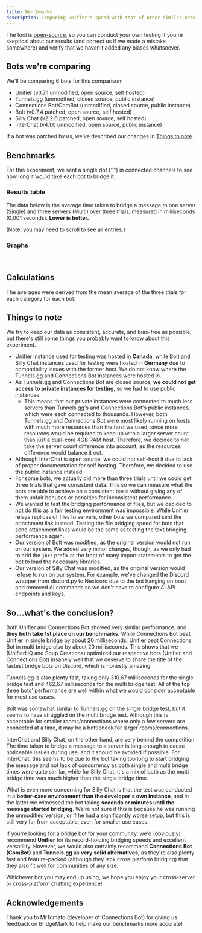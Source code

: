 ```yaml
---
title: Benchmarks
description: Comparing Unifier's speed with that of other similar bots.
---
```


The tool is [open-source](https://github.com/greeeen-dev/bridgemark/), so you can conduct your own testing if you're skeptical about our results (and correct us if we made a mistake somewhere) and verify that we haven't added any biases whatsoever.

## Bots we're comparing

We'll be comparing 6 bots for this comparison:

* Unifier (v3.7.1 unmodified, open source, self hosted)
* Tunnels.gg (unmodified, closed source, public instance)
* Connections Bot/ComBot (unmodified, closed source, public instance)
* Bolt (v0.7.4 patched, open source, self hosted)
* Silly Chat (v2.2.6 patched, open source, self hosted)
* InterChat (v4.1.0 unmodified, open source, public instance)

If a bot was patched by us, we've described our changes in [Things to note](benchmarks.mdx#things-to-note).

## Benchmarks

For this experiment, we sent a single dot (".") in connected channels to see how long it would take each bot to bridge it.

### Results table

The data below is the average time taken to bridge a message to one server (Single) and three servers (Multi) over three trials, measured in milliseconds (0.001 seconds). **Lower is better.**

(Note: you may need to scroll to see all entries.)

### Graphs

<Frame caption="A column graph showing the performance of the 6 bots compared. Lower is better."><img src="../assets/images/Screenshot 2024-11-27 at 13.28.10.png" alt="" /></Frame>

<Frame caption="A column graph showing the performance of the top 2 bots. Lower is better."><img src="../assets/images/Screenshot 2024-11-27 at 13.28.18.png" alt="" /></Frame>

## Calculations

The averages were derived from the mean average of the three trials for each category for each bot.

## Things to note

We try to keep our data as consistent, accurate, and bias-free as possible, but there's still some things you probably want to know about this experiment.

* Unifier instance used for testing was hosted in **Canada**, while Bolt and Silly Chat instances used for testing were hosted in **Germany** due to compatibility issues with the former host. We do not know where the Tunnels.gg and Connections Bot instances were hosted in.
* As Tunnels.gg and Connections Bot are closed source, **we could not get access to private instances for testing**, so we had to use public instances.
  * This means that our private instances were connected to much less servers than Tunnels.gg's and Connections Bot's public instances, which were each connected to thousands. However, both Tunnels.gg and Connections Bot were most likely running on hosts with much more resources than the host we used, since more resources would be required to keep up with a larger server count than just a dual-core 4GB RAM host. Therefore, we decided to not take the server count difference into account, as the resources difference would balance it out.
* Although InterChat is open source, we could not self-host it due to lack of proper documentation for self hosting. Therefore, we decided to use the public instance instead.
* For some bots, we actually did more than three trials until we could get three trials that gave consistent data. This so we can measure what the bots are able to achieve on a consistent basis without giving any of them unfair bonuses or penalties for inconsistent performance.
* We wanted to test the bridging performance of files, but we decided to not do this as a fair testing environment was impossible. While Unifier relays replicas of files to servers, other bots we compared sent the attachment link instead. Testing the file bridging speed for bots that send attachment links would be the same as testing the text bridging performance again.
* Our version of Bolt was modified, as the original version would not run on our system. We added very minor changes, though, as we only had to add the `jbr:` prefix at the front of many import statements to get the bot to load the necessary libraries.
* Our version of Silly Chat was modified, as the original version would refuse to run on our system. For example, we've changed the Discord wrapper from discord.py to Nextcord due to the bot hanging on boot and removed AI commands so we don't have to configure AI API endpoints and keys.

## So...what's the conclusion?

Both Unifier and Connections Bot showed very similar performance, and **they both take 1st place on our benchmarks**. While Connections Bot beat Unifier in single bridge by about 20 milliseconds, Unifier beat Connections Bot in multi bridge also by about 20 milliseconds. This shows that we (UnifierHQ and Soup Creations) optimized our respective bots (Unifier and Connections Bot) insanely well that we deserve to share the title of the fastest bridge bots on Discord, which is honestly amazing.

Tunnels.gg is also plenty fast, taking only 310.67 milliseconds for the single bridge test and 462.67 milliseconds for the multi bridge test. All of the top three bots' performance are well within what we would consider acceptable for most use cases.

Bolt was somewhat similar to Tunnels.gg on the single bridge test, but it seems to have struggled on the multi bridge test. Although this is acceptable for smaller rooms/connections where only a few servers are connected at a time, it may be a bottleneck for larger rooms/connections.

InterChat and Silly Chat, on the other hand, are very behind the competition. The time taken to bridge a message to a server is long enough to cause noticeable issues during use, and it should be avoided if possible. For InterChat, this seems to be due to the bot taking too long to start bridging the message and not lack of concurrency as both single and multi bridge times were quite similar, while for Silly Chat, it's a mix of both as the multi bridge time was much higher than the single bridge time.

What is even more concerning for Silly Chat is that the test was conducted in a **better-case environment than the developer's own instance**, and in the latter we witnessed the bot taking **seconds or minutes until the message started bridging**. We're not sure if this is because he was running the unmodified version, or if he had a significantly worse setup, but this is still very far from acceptable, even for smaller use cases.

If you're looking for a bridge bot for your community, we'd (obviously) recommend **Unifier** for its record-holding bridging speeds and excellent versatility. However, we would also certainly recommend **Connections Bot (ComBot)** and **Tunnels.gg** as **very solid alternatives**, as they're also plenty fast and feature-packed (although they lack cross platform bridging) that they also fit well for communities of any size.

Whichever bot you may end up using, we hope you enjoy your cross-server or cross-platform chatting experience!

## Acknowledgements

Thank you to MrTomato (developer of Connections Bot) for giving us feedback on BridgeMark to help make our benchmarks more accurate!
